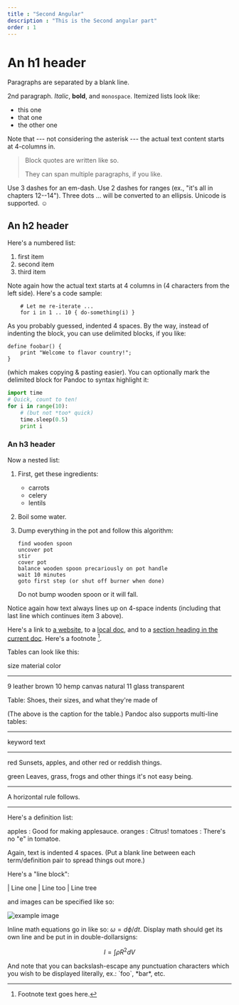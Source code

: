 ```yaml
---
title : "Second Angular"
description : "This is the Second angular part"
order : 1
---
```


An h1 header
============

Paragraphs are separated by a blank line.

2nd paragraph. *Italic*, **bold**, and `monospace`. Itemized lists
look like:

  * this one
  * that one
  * the other one

Note that --- not considering the asterisk --- the actual text
content starts at 4-columns in.

> Block quotes are
> written like so.
>
> They can span multiple paragraphs,
> if you like.

Use 3 dashes for an em-dash. Use 2 dashes for ranges (ex., "it's all
in chapters 12--14"). Three dots ... will be converted to an ellipsis.
Unicode is supported. ☺



An h2 header
------------

Here's a numbered list:

 1. first item
 2. second item
 3. third item

Note again how the actual text starts at 4 columns in (4 characters
from the left side). Here's a code sample:
````
    # Let me re-iterate ...
    for i in 1 .. 10 { do-something(i) }
````
As you probably guessed, indented 4 spaces. By the way, instead of
indenting the block, you can use delimited blocks, if you like:

~~~
define foobar() {
    print "Welcome to flavor country!";
}
~~~

(which makes copying & pasting easier). You can optionally mark the
delimited block for Pandoc to syntax highlight it:

~~~python
import time
# Quick, count to ten!
for i in range(10):
    # (but not *too* quick)
    time.sleep(0.5)
    print i
~~~



### An h3 header ###

Now a nested list:

 1. First, get these ingredients:

      * carrots
      * celery
      * lentils

 2. Boil some water.

 3. Dump everything in the pot and follow
    this algorithm:

        find wooden spoon
        uncover pot
        stir
        cover pot
        balance wooden spoon precariously on pot handle
        wait 10 minutes
        goto first step (or shut off burner when done)

    Do not bump wooden spoon or it will fall.

Notice again how text always lines up on 4-space indents (including
that last line which continues item 3 above).

Here's a link to [a website](http://foo.bar), to a [local
doc](local-doc.html), and to a [section heading in the current
doc](#an-h2-header). Here's a footnote [^1].

[^1]: Footnote text goes here.

Tables can look like this:

size  material      color
----  ------------  ------------
9     leather       brown
10    hemp canvas   natural
11    glass         transparent

Table: Shoes, their sizes, and what they're made of

(The above is the caption for the table.) Pandoc also supports
multi-line tables:

--------  -----------------------
keyword   text
--------  -----------------------
red       Sunsets, apples, and
          other red or reddish
          things.

green     Leaves, grass, frogs
          and other things it's
          not easy being.
--------  -----------------------

A horizontal rule follows.

***

Here's a definition list:

apples
  : Good for making applesauce.
oranges
  : Citrus!
tomatoes
  : There's no "e" in tomatoe.

Again, text is indented 4 spaces. (Put a blank line between each
term/definition pair to spread things out more.)

Here's a "line block":

| Line one
|   Line too
| Line tree

and images can be specified like so:

![example image](example-image.jpg "An exemplary image")

Inline math equations go in like so: $\omega = d\phi / dt$. Display
math should get its own line and be put in in double-dollarsigns:

$$I = \int \rho R^{2} dV$$

And note that you can backslash-escape any punctuation characters
which you wish to be displayed literally, ex.: \`foo\`, \*bar\*, etc.